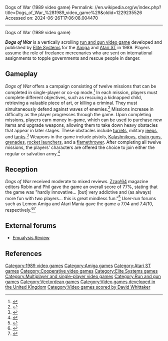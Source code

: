 Dogs of War (1989 video game)
Permalink: //en.wikipedia.org/w/index.php?title=Dogs_of_War_%281989_video_game%29&oldid=1229235526
Accessed on: 2024-06-26T17:06:08.004470



------
Dogs of War (1989 video game)
{{More citations needed|date=January 2021}}
{{Infobox videogame
| title = Dogs of War
| platforms = [[Atari ST]], [[Amiga]]
| released = 1989
| genre = [[Run and gun video game|Run and gun]]
| developer = [[Elite Systems]]
| publisher = [[Elite Systems]]
| composer = [[David Whittaker (video game composer)|David Whittaker]]<ref name="credits">{{Cite web |title=Dogs of War (1989) |url=https://www.mobygames.com/game/atari-st/dogs-of-war_ |access-date=2023-02-15 |website=MobyGames |language=en-US}}</ref>
| programmer = Tim Coupe<ref name="credits"/>
| artist = Chris Sorrell<ref name="credits"/>
| modes = [[Single-player]], [[Cooperative video game|two-player co-op]]
}}

'''''Dogs of War''''' is a vertically scrolling [[run and gun video game]] developed and published by [[Elite Systems]] for the [[Amiga]] and [[Atari ST]] in 1989. Players assume the role of freelance mercenaries who are sent on international assignments to topple governments and rescue people in danger.

==Gameplay==
''Dogs of War'' offers a campaign consisting of twelve missions that can be completed in single-player or co-op mode.<ref>{{Cite web|title=Dogs of War (Game)|url=https://www.giantbomb.com/dogs-of-war/3030-25068/|access-date=2020-10-29|website=Giant Bomb|language=en}}</ref> In each mission, players must complete different objectives, such as rescuing a kidnapped child, retrieving a valuable piece of art, or killing a criminal. They must simultaneously defend against waves of enemies.<ref>{{Cite web|title=Abandonware Games / Dogs Of War|url=https://abandonwaregames.net/game/dogs-of-war|access-date=2020-10-29|website=abandonwaregames.net}}</ref> Missions increase in difficulty as the player progresses through the game. Upon completing missions, players earn money in-game, which can be used to purchase new items and upgrade weapons, allowing them to take down heavy obstacles that appear in later stages. These obstacles include [[Gun turret|turret]]s, military [[Willys MB|jeeps]], and [[tanks]].<ref>{{Cite web|title=Dogs of War - Commodore Amiga - Games Database|url=https://www.gamesdatabase.org/game/commodore-amiga/dogs-of-war|access-date=2020-10-29|website=www.gamesdatabase.org}}</ref> Weapons in the game include pistols, [[AK-47|Kalashnikov]]s, [[chain gun]]s, [[grenade]]s, [[Shoulder-launched missile weapon|rocket launchers]], and a [[flamethrower]]. After completing all twelve missions, the players' characters are offered the choice to join either the regular or salvation army.<ref>{{Cite web |title=Dogs of War - Atari ST - Games Database |url=https://www.gamesdatabase.org/game/atari-st/dogs-of-war |access-date=2022-03-23 |website=www.gamesdatabase.org}}</ref>

== Reception ==
''Dogs of War'' received moderate to mixed reviews. [[Zzap!64]] magazine editors Robin and Phil gave the game an overall score of 77%, stating that the game was "hardly innovative... [but] very addictive and (as always) more fun with two players... this is great mindless fun."<ref>{{Cite web |date=2005-09-28 |title=Amiga reviews: Dogs of War |url=http://www.classicgaming.com/amigareviews/dogsofwa.htm |access-date=2022-03-23 |website= |archive-url=https://web.archive.org/web/20050928230913/http://www.classicgaming.com/amigareviews/dogsofwa.htm |archive-date=28 September 2005 |url-status=dead}}</ref> User-run forums such as Lemon Amiga and Atari Mania gave the game a 7.04 and 7.4/10, respectively.<ref>{{Cite web |title=Dogs of War |url=https://www.lemonamiga.com/games/details.php?id=333 |access-date=2022-03-23 |website=Lemon Amiga |language=en}}</ref><ref>{{Cite web |title=Atari ST Dogs of War : scans, dump, download, screenshots, ads, videos, catalog, instructions, roms |url=http://www.atarimania.com/game-atari-st-dogs-of-war_9142.html |access-date=2022-03-23 |website=www.atarimania.com}}</ref>

== External forums ==

* [https://web.archive.org/web/20050420092038/http://emunalysis.iwebland.com/a500/dogsofwar/ Emualysis Review]

==References==
{{Reflist}}

[[Category:1989 video games]]
[[Category:Amiga games]]
[[Category:Atari ST games]]
[[Category:Cooperative video games]]
[[Category:Elite Systems games]]
[[Category:Multiplayer and single-player video games]]
[[Category:Run and gun games]]
[[Category:Vectordean games]]
[[Category:Video games developed in the United Kingdom]]
[[Category:Video games scored by David Whittaker]]


{{runandgun-videogame-stub}}